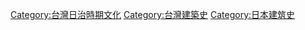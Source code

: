 {{Commons category}}

[[Category:台灣日治時期文化|Category:台灣日治時期文化]]
[[Category:台灣建築史|Category:台灣建築史]]
[[Category:日本建筑史|Category:日本建筑史]]